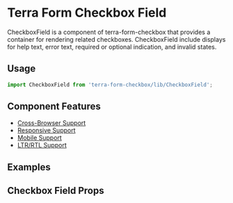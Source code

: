 


<Badge />

# Terra Form Checkbox Field

CheckboxField is a component of terra-form-checkbox that provides a container for rendering related checkboxes. CheckboxField include displays for help text, error text, required or optional indication, and invalid states.


## Usage

```jsx
import CheckboxField from 'terra-form-checkbox/lib/CheckboxField';
```

## Component Features

 * [Cross-Browser Support](https://engineering.cerner.com/terra-ui/contributing/terra-ui/component-standards#cross-browser-support)
 * [Responsive Support](https://engineering.cerner.com/terra-ui/contributing/terra-ui/component-standards#responsive-support)
 * [Mobile Support](https://engineering.cerner.com/terra-ui/contributing/terra-ui/component-standards#mobile-support)
 * [LTR/RTL Support](https://engineering.cerner.com/terra-ui/contributing/terra-ui/component-standards#ltr--rtl-support)

## Examples
<DefaultCheckboxField title="Default CheckboxField Example" />
<ControlledCheckboxField title="Optional CheckboxField Example" />
<InlineCheckboxField title="Controlled CheckboxField Example" />
<OptionalCheckboxField title="Inline CheckboxField Example" />

## Checkbox Field Props
<CheckboxFieldPropsTable />
